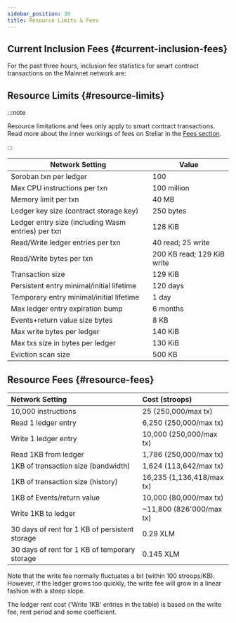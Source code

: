 ```yaml
---
sidebar_position: 30
title: Resource Limits & Fees
---
```



## Current Inclusion Fees {#current-inclusion-fees}

For the past three hours, inclusion fee statistics for smart contract transactions on the Mainnet network are:

<CanvasFeeGraphs />

## Resource Limits {#resource-limits}

:::note

Resource limitations and fees only apply to smart contract transactions. Read more about the inner workings of fees on Stellar in the [Fees section](../learn/fundamentals/fees-resource-limits-metering.mdx).

:::

| Network Setting | Value |
| --- | --- |
| Soroban txn per ledger | 100 |
| Max CPU instructions per txn | 100 million |
| Memory limit per txn | 40 MB |
| Ledger key size (contract storage key) | 250 bytes |
| Ledger entry size (including Wasm entries) per txn | 128 KiB |
| Read/Write ledger entries per txn | 40 read; 25 write |
| Read/Write bytes per txn | 200 KB read; 129 KiB write |
| Transaction size | 129 KiB |
| Persistent entry minimal/initial lifetime | 120 days |
| Temporary entry minimal/initial lifetime | 1 day |
| Max ledger entry expiration bump | 6 months |
| Events+return value size bytes | 8 KB |
| Max write bytes per ledger | 140 KiB |
| Max txs size in bytes per ledger | 130 KiB |
| Eviction scan size | 500 KB |

## Resource Fees {#resource-fees}

| Network Setting                                | Cost (stroops)            |
| :--------------------------------------------- | :------------------------ |
| 10,000 instructions                            | 25 (250,000/max tx)       |
| Read 1 ledger entry                            | 6,250 (250,000/max tx)    |
| Write 1 ledger entry                           | 10,000 (250,000/max tx)   |
| Read 1KB from ledger                           | 1,786 (250,000/max tx)    |
| 1KB of transaction size (bandwidth)            | 1,624 (113,642/max tx)    |
| 1KB of transaction size (history)              | 16,235 (1,136,418/max tx) |
| 1KB of Events/return value                     | 10,000 (80,000/max tx)    |
| Write 1KB to ledger                            | ~11,800 (826'000/max tx)  |
| 30 days of rent for 1 KB of persistent storage | 0.29 XLM                  |
| 30 days of rent for 1 KB of temporary storage  | 0.145 XLM                 |

Note that the write fee normally fluctuates a bit (within 100 stroops/KB). However, if the ledger grows too quickly, the write fee will grow in a linear fashion with a steep slope.

The ledger rent cost ('Write 1KB' entries in the table) is based on the write fee, rent period and some coefficient.
